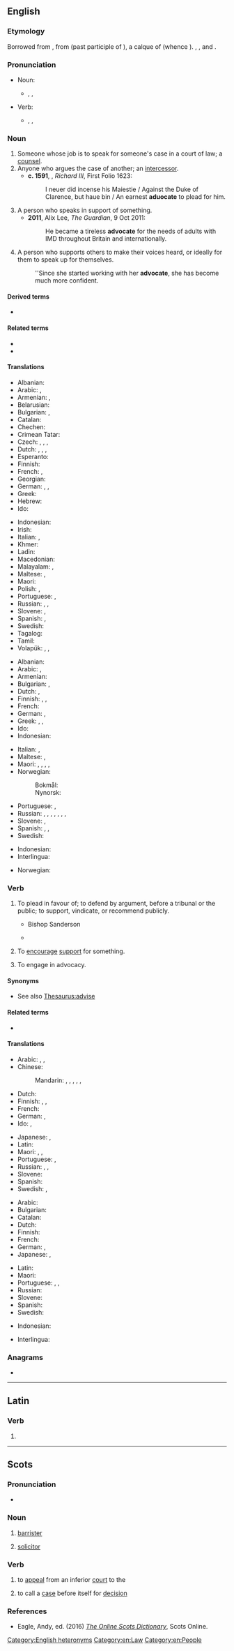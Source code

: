 ==English==
{{wikipedia|Advocate}}

===Etymology===
Borrowed from {{bor|en|fro|advocat}}, from {{der|en|la|advocātus}} (past participle of {{m|la|advocāre||to call for}}), a calque of {{noncog|grc|παράκλητος}} (whence {{cog|en|paraclete}}). {{doublet|advoke|lang=en}}, {{m|en|avouch}}, and {{m|en|avow}}.

===Pronunciation===
* Noun:
** {{enPR|ăd'və-kət}}, {{IPA|/ˈæd.və.kət/|lang=en}}, {{audio|en-us-advocate-noun.ogg|Audio (US)|lang=en}}
* Verb:
** {{enPR|ăd'və-kāt}}, {{IPA|/ˈæd.və.keɪt/|lang=en}}, {{audio|en-us-advocate-verb.ogg|Audio (US)|lang=en}}

===Noun===
{{en-noun}}

# Someone whose job is to speak for someone's case in a court of law; a [[counsel]]. {{defdate|from 14th c.}}
# Anyone who argues the case of another; an [[intercessor]]. {{defdate|from 14th c.}}
#* '''c. 1591''', {{w|William Shakespeare}}, ''Richard III'', First Folio 1623:
#*: I neuer did incense his Maiestie / Against the Duke of Clarence, but haue bin / An earnest '''aduocate''' to plead for him.
# A person who speaks in support of something. {{defdate|from 18th c.}}
#* '''2011''', Alix Lee, ''The Guardian'', 9 Oct 2011:
#*: He became a tireless '''advocate''' for the needs of adults with IMD throughout Britain and internationally.
# A person who supports others to make their voices heard, or ideally for them to speak up for themselves.
#: ''Since she started working with her '''advocate''', she has become much more confident.

====Derived terms====
* {{l|en|devil's advocate}}

====Related terms====
* {{l|en|advocation}}
* {{l|en|avocate}}

====Translations====
{{trans-top|person who argues the case of another}}
* Albanian: {{t+|sq|avokat}}
* Arabic: {{t|ar|محامي|m}}, {{t|ar|محامية|f}}
* Armenian: {{t+|hy|փաստաբան}}, {{t+|hy|իրավաբան}}
* Belarusian: {{t|be|адвака́т|m}}
* Bulgarian: {{t+|bg|адвока́т|m}}, {{t|bg|адвока́тка|f}}
* Catalan: {{t+|ca|advocat|m}}
* Chechen: {{t|ce|юрист}}
* Crimean Tatar: {{t|crh|advokat}}
* Czech: {{t|cs|obhájce|m}}, {{t+|cs|advokát|m}}, {{t+|cs|právník|m}}, {{t+|cs|právnička|f}}
* Dutch: {{t+|nl|advocaat|m}}, {{t+|nl|advocate|f}}, {{t+|nl|verdediger|m}}, {{t+|nl|verdedigster|f}}
* Esperanto: {{t+|eo|advokato}}
* Finnish: {{t+|fi|asianajaja}}
* French: {{t+|fr|avocat|m}}, {{t+|fr|avocate|f}}
* Georgian: {{t|ka|ადვოკატი}}
* German: {{t+|de|Rechtsanwalt|m}}, {{t|de|Rechtsanwältin|f}}, {{t+|de|Verteidiger|m}}
* Greek: {{t+|el|συνήγορος|m|f}}
* Hebrew: {{t+|he|סנגור|tr=sanegór}}
* Ido: {{t+|io|advokato}}
{{trans-mid}}
* Indonesian: {{t+|id|pengacara}}
* Irish: {{t|ga|abhcóide|m}}
* Italian: {{t+|it|avvocato|m}}, {{t+|it|avvocata|f}}
* Khmer: {{t|km|ស្មាក្ដី|tr=smar kdey|sc=Khmr}}
* Ladin: {{t|lld|aucat}}
* Macedonian: {{t|mk|адвокат|m|tr=advokat|sc=Cyrl}}
* Malayalam: {{t|ml|വക്കീല്}}, {{t|ml|അഭിഭാഷകന്}}
* Maltese: {{t+|mt|avukat|m}}, {{t|mt|avukatessa|f}}
* Maori: {{t|mi|kaitautoko}}
* Polish: {{t+|pl|adwokat|m}}, {{t|pl|adwokatka|f}}
* Portuguese: {{t+|pt|advogado|m}}, {{t+|pt|advogada|f}}
* Russian: {{t+|ru|адвока́т|m}}, {{t+|ru|защи́тник|m}}, {{t+|ru|защи́тница|f}}
* Slovene: {{t|sl|zagovornik|m}}, {{t|sl|zagovornica|f}}
* Spanish: {{t+|es|abogado|m}}, {{t+|es|abogada|f}}
* Swedish: {{t+|sv|advokat|c}}
* Tagalog: {{t+|tl|abogado}}
* Tamil: {{t+|ta|வக்கீல்|sc=Taml}}
* Volapük: {{qualifier|♂♀}} {{t+|vo|lavogan}}, {{qualifier|♂}} {{t|vo|hilavogan}}, {{qualifier|♀}} {{t|vo|jilavogan}}
{{trans-bottom}}

{{trans-top|person who speaks in support of something}}
* Albanian: {{t+|sq|mbrojtës}}
* Arabic: {{t|ar|ناطق بلسان}}, {{t|ar|لسان حال}}
* Armenian: {{t+|hy|կողմնակից}}
* Bulgarian: {{t+|bg|защитник}}, {{t+|bg|поддръжник}}
* Dutch: {{t+|nl|voorstander}}, {{t+|nl|verdediger}}
* Finnish: {{t+|fi|kannattaja}}, {{t+|fi|puoltaja}}, {{t+|fi|puolestapuhuja}}
* French: {{t+|fr|porte-parole|m}}
* German: {{t+|de|Fürsprecher|m}}, {{t+|de|Anwalt|m}}
* Greek: {{t+|el|υπερασπιστής|m}}, {{t+|el|υπέρμαχος|m|f}}, {{t+|el|υποστηρικτής|m}}
* Ido: {{t+|io|advokato}}
* Indonesian: {{t+|id|pembela}}
{{trans-mid}}
* Italian: {{t+|it|sostenitore|m}}, {{t|it|sostenitrice|f}}
* Maltese: {{t|mt|diffensur|m}}, {{t|mt|diffensura|f}}
* Maori: {{t|mi|kaitautoko}}, {{t|mi|aumangea}}, {{t|mi|whakaihuwaka}}, {{t|mi|kaihāpai}}, {{t|mi|kaitaunaki}}
* Norwegian:
*: Bokmål: {{t|nb|forkjemper|m}}
*: Nynorsk: {{t|nn|forkjempar|m}}
* Portuguese: {{t+|pt|representante}}, {{t+|pt|defensor}}
* Russian: {{t+|ru|сторо́нник|m}}, {{t+|ru|сторо́нница|f}}, {{t+|ru|приве́рженец|m}}, {{t+|ru|приве́рженка|f}}, {{t+|ru|защи́тник|m}}, {{t+|ru|защи́тница|f}}, {{t+|ru|побо́рник|m}}, {{t+|ru|побо́рница|f}}
* Slovene: {{t|sl|podpornik|m}}, {{t|sl|podpornica|f}}
* Spanish: {{t+|es|portavoz}}, {{t+|es|representante}}, {{t|es|vocero}}
* Swedish: {{t+|sv|förespråkare}}
{{trans-bottom}}

{{checktrans-top}}
* Indonesian: {{t-check|id|bela|alt=pembela}}
* Interlingua: {{t-check|ia|advocato}}
{{trans-mid}}
* Norwegian: {{t-check|no|advokat}}
{{trans-bottom}}

===Verb===
{{en-verb|advocat}}

# {{lb|en|transitive}} To plead in favour of; to defend by argument, before a tribunal or the public; to support, vindicate, or recommend publicly.
#* {{rfdate|and other bibliographic particulars}} Bishop Sanderson
#*: {{ux|en|To '''advocate''' the cause of thy client.}}
#* {{rfdate|and other bibliographic particulars}} {{w|Burke}}
#*: {{ux|en|This is the only thing distinct and sensible, that has been '''advocated'''.}}
# {{lb|en|transitive}} To [[encourage]] [[support]] for something.
#: {{ux|en|I like trees, but I do not '''advocate''' living in them.}}
# {{lb|en|intransitive|with ''for''}} To engage in advocacy.
#: {{ux|en|We have been '''advocating''' for changes in immigration law.}}

====Synonyms====
* See also [[Thesaurus:advise]]

====Related terms====
* {{l|en|advocacy}}

====Translations====
{{trans-top|argue for}}
* Arabic: {{t|ar|حامى}}, {{t|ar|رافع}}, {{t|ar|ترافع}}
* Chinese:
*: Mandarin: {{t+|cmn|倡導|sc=Hani}}, {{t+|cmn|倡导|tr=chàngdǎo|sc=Hani}}, {{t+|cmn|主張|sc=Hani}}, {{t+|cmn|主张|tr=﻿﻿zhǔzhāng|sc=Hani}}, {{t+|cmn|提倡|tr=tíchàng|sc=Hani}}, {{t+|cmn|鼓吹|tr=gǔchuī|sc=Hani}}
* Dutch: {{t+|nl|bepleiten}}
* Finnish: {{t+|fi|puolustaa}}, {{t|fi|puhua puolesta}}, {{t+|fi|kannattaa}}
* French: {{t+|fr|plaider}}
* German: {{t+|de|verteidigen}}, {{t+|de|plädieren}}
* Ido: {{t+|io|rekomendar}}, {{t+|io|pledar}}
{{trans-mid}}
* Japanese: {{t+|ja|説く|tr=とく, toku|sc=Jpan}}, {{t+|ja|主張|tr=しゅちょうする, shuchō suru|alt=主張する|sc=Jpan}}
* Latin: {{t+|la|supersum}}
* Maori: {{t|mi|tūhana}}, {{t|mi|tūwhana}}, {{t|mi|hapahapai}}
* Portuguese: {{t+|pt|defender}}, {{t+|pt|advogar}}
* Russian: {{t+|ru|отста́ивать}}, {{t+|ru|пропаганди́ровать}}, {{t|ru|выступа́ть в защи́ту}} {{qualifier|+ genitive case}}
* Slovene: {{t|sl|zagovarjati}}
* Spanish: {{t+|es|recomendar}}
* Swedish: {{t+|sv|plädera}}, {{t+|sv|förespråka}}
{{trans-bottom}}

{{trans-top|encourage support for}}
* Arabic: {{t|ar|أوصى ب}}
* Bulgarian: {{t|bg|застъпвам се за}}
* Catalan: {{t+|ca|advocar}}
* Dutch: {{t+|nl|aanbevelen}}
* Finnish: {{t+|fi|kannattaa}}
* French: {{t+|fr|préconiser}}
* German: {{t+|de|verteidigen}}, {{t+|de|plädieren}}
* Japanese: {{t+|ja|説く|tr=とく, toku|sc=Jpan}}, {{t+|ja|支持|tr=しじする, shiji suru|alt=支持する|sc=Jpan}}
{{trans-mid}}
* Latin: {{t+|la|supersum}}
* Maori: {{t+|mi|tautoko}}
* Portuguese: {{t|pt|advocar}}, {{t+|pt|defender}}, {{t|pt|[[argumentar]] [[a favor]]}}
* Russian: {{t+|ru|выступа́ть}} {{qualifier|[[за]] + accusative case}}
* Slovene: {{t+|sl|podpirati}}
* Spanish: {{t+|es|abogar}}
* Swedish: {{t+|sv|förespråka}}
{{trans-bottom}}

{{checktrans-top}}
* Indonesian: {{t-check|id|bela|alt=membela}}
{{trans-mid}}
* Interlingua: {{t-check|ia|advocar}}
{{trans-bottom}}

===Anagrams===
* {{anagrams|en|avocated}}

[[Category:English heteronyms]]
[[Category:en:Law]]
[[Category:en:People]]

----

==Latin==

===Verb===
{{la-verb-form|advocāte}}

# {{inflection of|advocō||1|p|pres|actv|impr|lang=la}}

----

==Scots==

===Pronunciation===
* {{IPA|/ˈadvoket/|lang=sco}}

===Noun===
{{sco-noun}}

# [[barrister]]
# {{lb|sco|Aberdeen}} [[solicitor]]

===Verb===
{{sco-verb|advocates|advocatin|advocatit|advocatit}}

# {{lb|sco|law}} to [[appeal]] from an inferior [[court]] to the {{w|Court of Session}}
# {{lb|sco|law|in higher courts}} to call a [[case]] before itself for [[decision]]

===References===
* Eagle, Andy, ed. (2016) ''[http://scots-online.org/dictionary/index.asp The Online Scots Dictionary]'', Scots Online.

{{C|sco|Occupations|People}}